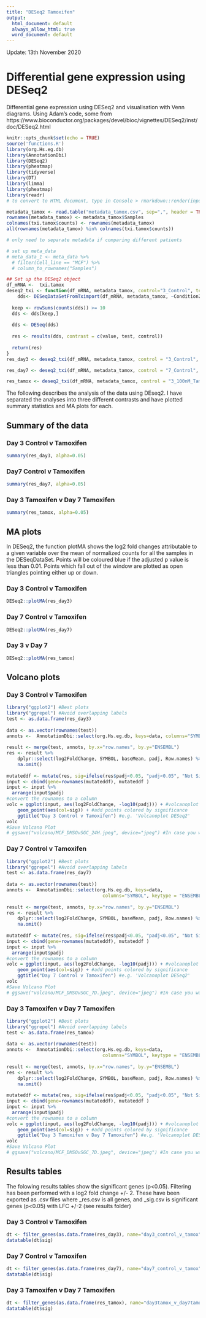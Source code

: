 ```yaml
---
title: "DESeq2 Tamoxifen"
output:
  html_document: default
  always_allow_html: true
  word_document: default
---
```


Update: 13th November 2020

# Differential gene expression using DESeq2

Differential gene expression using DESeq2 and visualisation with Venn diagrams. Using Adam's code, some from https://www.bioconductor.org/packages/devel/bioc/vignettes/DESeq2/inst/doc/DESeq2.html


```r
knitr::opts_chunk$set(echo = TRUE)
source('functions.R')
library(org.Hs.eg.db)
library(AnnotationDbi)
library(DESeq2)
library(pheatmap)
library(tidyverse)
library(DT)
library(limma)
library(pheatmap)
library(readr)
# to convert to HTML document, type in Console > rmarkdown::render(input = "file_name.Rmd", output_format = "html_document", output_file = NULL) - have to do HTML due to tab layout
```


```r
metadata_tamox <- read.table("metadata_tamox.csv", sep=",", header = TRUE)
rownames(metadata_tamox) <- metadata_tamox$Samples
colnames(txi.tamox$counts) <- rownames(metadata_tamox)
all(rownames(metadata_tamox) %in% colnames(txi.tamox$counts))
```


```r
# only need to separate metadata if comparing different patients

# set up meta_data
# meta_data_1 <- meta_data %>% 
  # filter(Cell_line == "MCF") %>% 
  # column_to_rownames("Samples")

```



```r
## Set up the DESeq2 object
df_mRNA <-  txi.tamox
deseq2_txi <- function(df_mRNA, metadata_tamox, control="3_Control", test="3_100nM_Tamox", value){
    dds<- DESeqDataSetFromTximport(df_mRNA, metadata_tamox, ~Condition2)
  
  keep <- rowSums(counts(dds)) >= 10
  dds <- dds[keep,]
  
  dds <- DESeq(dds)
  
  res <- results(dds, contrast = c(value, test, control))
  
  return(res)
}
res_day3 <- deseq2_txi(df_mRNA, metadata_tamox, control = "3_Control", test="3_100nM_Tamox", value="Condition2")

res_day7 <- deseq2_txi(df_mRNA, metadata_tamox, control = "7_Control", test="7_100nM_Tamox", value="Condition2")

res_tamox <- deseq2_txi(df_mRNA, metadata_tamox, control = "3_100nM_Tamox", test="7_100nM_Tamox", value="Condition2")
```

The following describes the analysis of the data using DEseq2. I have separated the analyses into three different contrasts and have plotted summary statistics and MA plots for each.  


## Summary of the data

### Day 3 Control v Tamoxifen

```r
summary(res_day3, alpha=0.05)
```

### Day7 Control v Tamoxifen

```r
summary(res_day7, alpha=0.05)
```

### Day 3 Tamoxifen v Day 7 Tamoxifen

```r
summary(res_tamox, alpha=0.05)
```


## MA plots 

In DESeq2, the function plotMA shows the log2 fold changes attributable to a given variable over the mean of normalized counts for all the samples in the DESeqDataSet. Points will be coloured blue if the adjusted p value is less than 0.01. Points which fall out of the window are plotted as open triangles pointing either up or down.

### Day 3 Control v Tamoxifen

```r
DESeq2::plotMA(res_day3)
```

### Day 7 Control v Tamoxifen

```r
DESeq2::plotMA(res_day7)
```

### Day 3 v Day 7

```r
DESeq2::plotMA(res_tamox)
```

## Volcano plots 

### Day 3 Control v Tamoxifen

```r
library("ggplot2") #Best plots
library("ggrepel") #Avoid overlapping labels
test <- as.data.frame(res_day3)
  
data <- as.vector(rownames(test))
annots <-  AnnotationDbi::select(org.Hs.eg.db, keys=data, columns="SYMBOL", keytype = "ENSEMBL")
  
result <- merge(test, annots, by.x="row.names", by.y="ENSEMBL")
res <- result %>% 
    dplyr::select(log2FoldChange, SYMBOL, baseMean, padj, Row.names) %>% 
    na.omit()
  
mutateddf <- mutate(res, sig=ifelse(res$padj<0.05, "padj<0.05", "Not Sig")) #Will have different colors depending on significance
input <- cbind(gene=rownames(mutateddf), mutateddf )
input <- input %>% 
  arrange(input$padj)
#convert the rownames to a column
volc = ggplot(input, aes(log2FoldChange, -log10(padj))) + #volcanoplot with log2Foldchange versus pvalue
    geom_point(aes(col=sig)) + #add points colored by significance
    ggtitle("Day 3 Control v Tamoxifen") #e.g. 'Volcanoplot DESeq2'
volc
#Save Volcano Plot
# ggsave("volcano/MCF_DMSOvSGC_24H.jpeg", device="jpeg") #In case you want to easily save to disk
```

### Day 7 Control v Tamoxifen

```r
library("ggplot2") #Best plots
library("ggrepel") #Avoid overlapping labels
test <- as.data.frame(res_day7)
  
data <- as.vector(rownames(test))
annots <-  AnnotationDbi::select(org.Hs.eg.db, keys=data,
                                   columns="SYMBOL", keytype = "ENSEMBL")
  
result <- merge(test, annots, by.x="row.names", by.y="ENSEMBL")
res <- result %>% 
    dplyr::select(log2FoldChange, SYMBOL, baseMean, padj, Row.names) %>% 
    na.omit()
  
mutateddf <- mutate(res, sig=ifelse(res$padj<0.05, "padj<0.05", "Not Sig")) #Will have different colors depending on significance
input <- cbind(gene=rownames(mutateddf), mutateddf )
input <- input %>% 
  arrange(input$padj)
#convert the rownames to a column
volc = ggplot(input, aes(log2FoldChange, -log10(padj))) + #volcanoplot with log2Foldchange versus pvalue
    geom_point(aes(col=sig)) + #add points colored by significance
    ggtitle("Day 7 Control v Tamoxifen") #e.g. 'Volcanoplot DESeq2'
volc
#Save Volcano Plot
# ggsave("volcano/MCF_DMSOvSGC_7D.jpeg", device="jpeg") #In case you want to easily save to disk
```

### Day 3 Tamoxifen v Day 7 Tamoxifen

```r
library("ggplot2") #Best plots
library("ggrepel") #Avoid overlapping labels
test <- as.data.frame(res_tamox)
  
data <- as.vector(rownames(test))
annots <-  AnnotationDbi::select(org.Hs.eg.db, keys=data,
                                   columns="SYMBOL", keytype = "ENSEMBL")
  
result <- merge(test, annots, by.x="row.names", by.y="ENSEMBL")
res <- result %>% 
    dplyr::select(log2FoldChange, SYMBOL, baseMean, padj, Row.names) %>% 
    na.omit()
  
mutateddf <- mutate(res, sig=ifelse(res$padj<0.05, "padj<0.05", "Not Sig")) #Will have different colors depending on significance
input <- cbind(gene=rownames(mutateddf), mutateddf )
input <- input %>% 
  arrange(input$padj)
#convert the rownames to a column
volc = ggplot(input, aes(log2FoldChange, -log10(padj))) + #volcanoplot with log2Foldchange versus pvalue
    geom_point(aes(col=sig)) + #add points colored by significance
    ggtitle("Day 3 Tamoxifen v Day 7 Tamoxifen") #e.g. 'Volcanoplot DESeq2'
volc
#Save Volcano Plot
# ggsave("volcano/MCF_DMSOvSGC_7D.jpeg", device="jpeg") #In case you want to easily save to disk
```




## Results tables

The folowing results tables show the significant genes (p<0.05). Filtering has been performed with a log2 fold change +/- 2. These have been exported as .csv files where _res.csv is all genes, and _sig.csv is significant genes (p<0.05) with LFC +/-2 (see results folder)


### Day 3 Control v Tamoxifen
```r
dt <- filter_genes(as.data.frame(res_day3), name="day3_control_v_tamox")
datatable(dt$sig)
```


### Day 7 Control v Tamoxifen

```r
dt <- filter_genes(as.data.frame(res_day7), name="day7_control_v_tamox")
datatable(dt$sig)
```

### Day 3 Tamoxifen v Day 7 Tamoxifen

```r
dt <- filter_genes(as.data.frame(res_tamox), name="day3tamox_v_day7tamox")
datatable(dt$sig)
```
